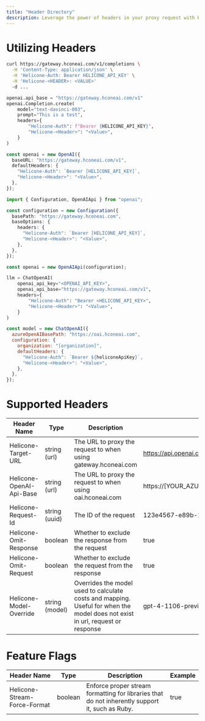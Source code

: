 ```yaml
---
title: "Header Directory"
description: Leverage the power of headers in your proxy request with Helicone to unlock advanced features and capabilities.
---
```


# Utilizing Headers

<CodeGroup>

```bash Curl
curl https://gateway.hconeai.com/v1/completions \
  -H 'Content-Type: application/json' \
  -H 'Helicone-Auth: Bearer HELICONE_API_KEY' \
  -H 'Helicone-<HEADER>: <VALUE>'
  -d ...
```

```python Python
openai.api_base = "https://gateway.hconeai.com/v1"
openai.Completion.create(
    model="text-davinci-003",
    prompt="This is a test",
    headers={
        "Helicone-Auth": f"Bearer {HELICONE_API_KEY}",
        "Helicone-<Header>": "<Value>",
    }
)
```

```typescript Node.js v4+
const openai = new OpenAI({
  baseURL: "https://gateway.hconeai.com/v1",
  defaultHeaders: {
    "Helicone-Auth": `Bearer [HELICONE_API_KEY]`,
    "Helicone-<Header>": "<Value>",
  },
});
```

```typescript Node.js <v4
import { Configuration, OpenAIApi } from "openai";

const configuration = new Configuration({
  basePath: "https://gateway.hconeai.com",
  baseOptions: {
    headers: {
      "Helicone-Auth": `Bearer [HELICONE_API_KEY]`,
      "Helicone-<Header>": "<Value>",
    },
  },
});

const openai = new OpenAIApi(configuration);
```

```python Langchain (Python)
llm = ChatOpenAI(
    openai_api_key="<OPENAI_API_KEY>",
    openai_api_base="https://gateway.hconeai.com/v1",
    headers={
        "Helicone-Auth": "Bearer <HELICONE_API_KEY>",
        "Helicone-<Header>": "<Value>",
    }
)
```

```javascript LangChain JS
const model = new ChatOpenAI({
  azureOpenAIBasePath: "https://oai.hconeai.com",
  configuration: {
    organization: "[organization]",
    defaultHeaders: {
      "Helicone-Auth": `Bearer ${heliconeApiKey}`,
      "Helicone-<Header>": "<Value>",
    },
  },
});
```

</CodeGroup>

# Supported Headers

| Header Name              | Type           | Description                                                                                                                   | Example                                               |
| ------------------------ | -------------- | ----------------------------------------------------------------------------------------------------------------------------- | ----------------------------------------------------- |
| Helicone-Target-URL      | string (url)   | The URL to proxy the request to when using gateway.hconeai.com                                                                | https://api.openai.com/v1/engines/davinci/completions |
| Helicone-OpenAI-Api-Base | string (url)   | The URL to proxy the request to when using oai.hconeai.com                                                                    | https://[YOUR_AZURE_DOMAIN].openai.azure.com          |
| Helicone-Request-Id      | string (uuid)  | The ID of the request                                                                                                         | 123e4567-e89b-12d3-a456-426614174000                  |
| Helicone-Omit-Response   | boolean        | Whether to exclude the response from the request                                                                              | true                                                  |
| Helicone-Omit-Request    | boolean        | Whether to exclude the request from the response                                                                              | true                                                  |
| Helicone-Model-Override  | string (model) | Overrides the model used to calculate costs and mapping. Useful for when the model does not exist in url, request or response | gpt-4-1106-preview                                    |

# Feature Flags

| Header Name                  | Type    | Description                                                                                     | Example |
| ---------------------------- | ------- | ----------------------------------------------------------------------------------------------- | ------- |
| Helicone-Stream-Force-Format | boolean | Enforce proper stream formatting for libraries that do not inherently support it, such as Ruby. | true    |
